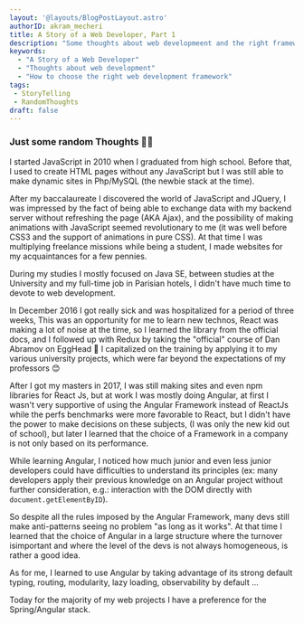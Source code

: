 ```yaml
---
layout: '@layouts/BlogPostLayout.astro'
authorID: akram_mecheri
title: A Story of a Web Developer, Part 1
description: "Some thoughts about web developmeent and the right framework to use."
keywords:
  - "A Story of a Web Developer"
  - "Thoughts about web development"
  - "How to choose the right web development framework"
tags:
 - StoryTelling
 - RandomThoughts
draft: false
---
```


### Just some random Thoughts 👨‍💻
I started JavaScript in 2010 when I graduated from high school.
Before that, I used to create HTML pages without any JavaScript but I was still able to make dynamic sites in Php/MySQL (the newbie stack at the time).

After my baccalaureate I discovered the world of JavaScript and JQuery, I was impressed by the fact of being able to exchange data with my backend server without refreshing the page (AKA Ajax), and the possibility of making animations with JavaScript seemed revolutionary to me (it was well before CSS3 and the support of animations in pure CSS).
At that time I was multiplying freelance missions while being a student, I made websites for my acquaintances for a few pennies.

During my studies I mostly focused on Java SE, between studies at the University and my full-time job in Parisian hotels, I didn't have much time to devote to web development.

In December 2016 I got really sick and was hospitalized for a period of three weeks, This was an opportunity for me to learn new technos, React was making a lot of noise at the time, so I learned the library from the official docs, and I followed up with Redux by taking the "official" course of Dan Abramov on EggHead 🥚
I capitalized on the training by applying it to my various university projects, which were far beyond the expectations of my professors 😊

After I got my masters in 2017, I was still making sites and even npm libraries for React Js, but at work I was mostly doing Angular, at first I wasn't very supportive of using the Angular Framework instead of ReactJs while the perfs benchmarks were more favorable to React, but I didn't have the power to make decisions on these subjects, (I was only the new kid out of school), but later I learned that the choice of a Framework in a company is not only based on its performance.

While learning Angular, I noticed how much junior and even less junior developers could have difficulties to understand its principles (ex: many developers apply their previous knowledge on an Angular project without further consideration, e.g.: interaction with the DOM directly with `document.getElementByID`).

So despite all the rules imposed by the Angular Framework, many devs still make anti-patterns seeing no problem "as long as it works".
At that time I learned that the choice of Angular in a large structure where the turnover isimportant and where the level of the devs is not always homogeneous, is rather a good idea.

As for me, I learned to use Angular by taking advantage of its strong default typing, routing, modularity, lazy loading, observability by default ...

Today for the majority of my web projects I have a preference for the Spring/Angular stack.